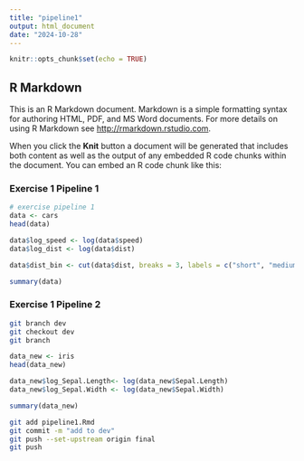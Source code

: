 ```yaml
---
title: "pipeline1"
output: html_document
date: "2024-10-28"
---
```


```r
knitr::opts_chunk$set(echo = TRUE)
```

## R Markdown

This is an R Markdown document. Markdown is a simple formatting syntax for authoring HTML, PDF, and MS Word documents. For more details on using R Markdown see <http://rmarkdown.rstudio.com>.

When you click the **Knit** button a document will be generated that includes both content as well as the output of any embedded R code chunks within the document. You can embed an R code chunk like this:

### Exercise 1 Pipeline 1
```r
# exercise pipeline 1
data <- cars
head(data)

data$log_speed <- log(data$speed)
data$log_dist <- log(data$dist)

data$dist_bin <- cut(data$dist, breaks = 3, labels = c("short", "medium", "long"))

summary(data)
```

### Exercise 1 Pipeline 2
```bash
git branch dev
git checkout dev
git branch
```

```r
data_new <- iris
head(data_new)

data_new$log_Sepal.Length<- log(data_new$Sepal.Length)
data_new$log_Sepal.Width <- log(data_new$Sepal.Width)

summary(data_new)
```
```bash
git add pipeline1.Rmd
git commit -m "add to dev"
git push --set-upstream origin final
git push 
```

